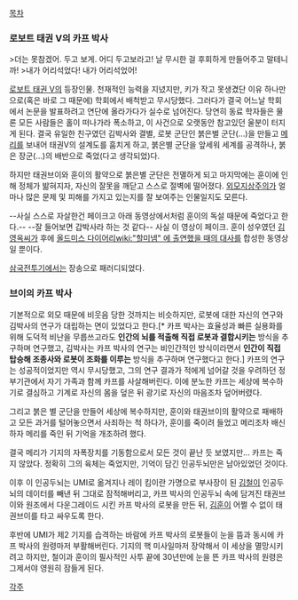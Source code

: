 [[목차]]

=== 로보트 태권 V의 카프 박사 ===
>더는 못참겠어. 두고 보게. 어디 두고보라고! 날 무시한 걸 후회하게 만들어주고 말테니까!
>내가 어리석었다! 내가 어리석었어!

[[로보트 태권 V]]의 등장인물. 천재적인 능력을 지녔지만, 키가 작고 못생겼단 이유 하나만으로(혹은 바로 그 때문에) 학회에서 배척받고 무시당했다. 그러다가 결국 어느날 학회에서 논문을 발표하려고 연단에 올라가다가 실수로 넘어진다. 당연히 동료 학자들은 물론 모든 사람들은 홀이 떠나가라 폭소하고, 이 사건으로 오랫동안 참고있던 울분이 터지게 된다. 결국 유일한 친구였던 김박사와 결별, 로봇 군단인 붉은별 군단(...)을 만들고 [[메리]]를 보내어 태권V의 설계도를 훔치게 하고, 붉은별 군단을 앞세워 세계를 공격하나, 붉은 장군(...)의 배반으로 죽었(다고 생각되었)다.

하지만 태권브이와 훈이의 활약으로 붉은별 군단은 전멸하게 되고 마지막에는 훈이에 인해 정체가 밞혀지자, 자신의 잘못을 깨닫고 스스로 절벽에 떨어졌다. [[외모지상주의]]가 얼마나 많은 문제 및 피해를 가지고 있는지를 잘 보여주는 인물일지도 모른다.

--사실 스스로 자살한건 페이크고 아래 동영상에서처럼 훈이의 독설 때문에 죽었다고 한다.--
{{{#!HTML
<embed src='http://flvs.daum.net/flvPlayer.swf?vid=wutAY_VtKLM$' width='502px' height='399px' allowScriptAccess='always' type='application/x-shockwave-flash' allowFullScreen='true' bgcolor='#000000' ></embed>
}}}
--잘 들어보면 갑박사라 하는 것 같다--
사실 이 영상이 페이크. 훈이 성우였던 [[김영옥]]씨가 후에 [[올드미스 다이어리]][[wiki:"할미넴" 에 출연했을 때의 대사]]를 합성한 동영상일 뿐이다.

[[삼국전투기]]에서는 장송으로 패러디되었다.

=== 브이의 카프 박사 ===
기본적으로 외모 때문에 비웃음 당한 것까지는 비슷하지만, 로봇에 대한 자신의 연구와 김박사의 연구가 대립하는 면이 있었다고 한다.[* 카프 박사는 효율성과 빠른 실용화를 위해 도덕적 비난을 무릅쓰고라도 '''인간의 뇌를 적출해 직접 로봇과 결합시키는''' 방식을 추구하며 연구했고, 김박사는 카프 박사의 연구는 비인간적인 방식이라면서 '''인간이 직접 탑승해 조종사와 로봇이 조화를 이루는''' 방식을 추구하며 연구했다고 한다.]
카프의 연구는 성공적이었지만 역시 무시당했고, 그의 연구 결과가 적에게 넘어갈 것을 우려하던 정부기관에서 자기 가족과 함께 카프를 사살해버린다. 
이에 분노한 카프는 세상에 복수하기로 결심하고 기계로 자신의 몸을 덮은 뒤 광기로 자신의 마음조차 덮어버렸다.

그리고 붉은 별 군단을 만들어 세상에 복수하지만, 훈이와 태권브이의 활약으로 패배하고 모든 과거를 털어놓으면서 사죄하는 척 하다가, 훈이를 죽이려 들었고 메리조차 배신하자 메리를 죽인 뒤 기억을 개조하려 했다.

결국 메리가 기지의 자폭장치를 기동함으로서 모든 것이 끝난 듯 보였지만... 카프는 죽지 않았다. 정확히 그의 육체는 죽었지만, 기억이 담긴 인공두뇌만은 남아있었던 것이다.

이후 이 인공두뇌는 UMI로 옮겨지나 레이 킴이란 가명으로 부사장이 된 [[김철]]이 인공두뇌의 데이터를 빼낸 뒤 그대로 잠적해버리고, 카프 박사의 인공두뇌 속에 담겨진 태권브이와 원조에서 다운그레이드 시킨 카프 박사의 로봇을 만든 뒤, [[김훈]]이 어쩔 수 없이 태권브이를 타고 싸우도록 한다.

후반에 UMI가 제2 기지를 습격하는 바람에 카프 박사의 로봇들이 눈을 뜸과 동시에 카프 박사의 원령마저 부활해버린다. 기지의 핵 미사일마저 장악해서 이 세상을 멸망시키려고 하지만, 철이과 훈이의 필사적인 사투 끝에 30년만에 눈을 뜬 카프 박사의 원령은 그제서야 영원히 잠들게 된다.

[[각주]]

